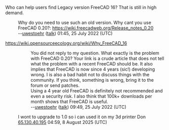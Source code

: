 Who can help users find Legacy version FreeCAD 16? That is still in high demand.

: Why do you need to use such an old version. Why cant you use FreeCAD 0.20?: https://wiki.freecadweb.org/Release_notes_0.20
:  --[[User:Uwestoehr|uwestoehr]] ([[User talk:Uwestoehr|talk]]) 01:45, 25 July 2022 (UTC)

https://wiki.opensourceecology.org/wiki/Why_FreeCAD_16

:: You did not reply to my question. What exactly is the problem with FreeCAD 0.20? Your link is a crude article that does not tell what the problem with a recent FreeCAD should be. It also implies that FreeCAD is now since 4 years (sic!) developing wrong. I is also a bad habit not to discuss things with the community. If you think, something is wrong, bring it to the forum or send patches.
::Using a 4 year old FreeCAD is definitely not recommended and even a security risk. I also think that 100k+ downloads per month shows that FreeCAD is useful.
:: --[[User:Uwestoehr|uwestoehr]] ([[User talk:Uwestoehr|talk]]) 09:49, 25 July 2022 (UTC)

:I wont to upgrade to 1.0 so i can used it on my 3d printer Don [[Special:Contributions/65.130.40.195|65.130.40.195]] 04:59, 8 August 2025 (UTC)